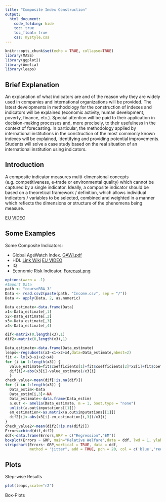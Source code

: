 ```yaml
---
title: "Composite Index Construction"
output: 
  html_document: 
    code_folding: hide
    toc: true
    toc_float: true
    css: mystyle.css
---
```


```r
knitr::opts_chunk$set(echo = TRUE, collapse=TRUE)
library(MASS)
library(ggplot2)
library(Amelia)
library(leaps)
```

## Brief Explanation 

An explanation of what indicators are and of the reason why they are widely used in companies and international organizations will be provided. The latest developments in methodology for the construction of indexes and indicators will be explained (economic activity, human development, poverty, finance, etc.). Special attention will be paid to their application in decision-making processes and, more precisely, to their usefulness in the context of forecasting. In particular, the methodology applied by international institutions in the construction of the most commonly known indexes will be explained, identifying and providing potential improvements. Students will solve a case study based on the real situation of an international institution using indicators.


## Introduction
A composite indicator measures multi-dimensional concepts (e.g. competitiveness, e-trade or environmental quality) which cannot be captured by a single indicator. Ideally, a composite indicator should be based on a theoretical framework / definition, which allows individual indicators / variables to be selected, combined and weighted in a manner which reflects the dimensions or structure of the phenomena being measure.

[EU VIDEO](https://www.youtube.com/watch?v=kz9g3d3xn6s)

## Some Examples

Some Composite Indicators:

-	Global AgeWatch Index. [GAWI.pdf](courseRBA_3/GAWI.pdf)
-	HDI. 
  [Link Wiki](https://en.wikipedia.org/wiki/Human_Development_Index)
  [EU VIDEO](https://www.youtube.com/watch?v=w5wORaWcWPY)
-	IQ
-	Economic Risk Indicator.
[Forecast.png](courseRBA_3/Forecast.png)


```r
options(warn = -1)
#Import Data
path <- "courseRBA_3"
Data <- read.csv2(paste(path, "Income.csv", sep = "/"))
Data <- apply(Data, 2, as.numeric)

Data_estimate<-data.frame(Data)
x1<-Data_estimate[,1]
x2<-Data_estimate[,2]
x3<-Data_estimate[,3]
x4<-Data_estimate[,4]

dif<-matrix(0,length(x3),1)
dif2<-matrix(0,length(x3),1)

Data_estimate<-data.frame(Data_estimate)
leaps<-regsubsets(x3~x1+x2+x4,data=Data_estimate,nbest=2)
fit <- lm(x3~x1+x2+x4)
for (i in 1:length(x3)) {
  value_estimate=fit$coefficients[1]+fit$coefficients[2]*x2[i]+fit$coefficients[3]*x3[i]+fit$coefficients[4]*x4[i]
  dif[i]<-abs(x3[i]-value_estimate)/x3[i]
  }
check_value<-mean(dif[!is.na(dif)])
for (i in 1:length(x3)) {
  Data_estim<-Data
  Data_estim[i,3]<-NA
  Data_estimate<-data.frame(Data_estim)
  a.out <- amelia(Data_estimate, m = 1, boot.type = "none")
  unlist(a.out$imputations[[1]])
  em_estimation<-as.matrix(a.out$imputations[[1]])
  dif2[i]<-abs(x3[i]-em_estimation[i,3])/x3[i]
}
check_value2<-mean(dif2[!is.na(dif2)])
Errors=cbind(dif,dif2)
ddf<-data.frame(Errors,GRP = c("Regression","EM"))
boxplot(Errors ~ GRP, main="Relative Welfare",data = ddf, lwd = 1, ylab = 'Errors')
stripchart(Errors~ GRP,vertical = TRUE, data = ddf, 
           method = "jitter", add = TRUE, pch = 20, col = c('blue','red'),cex=2)

```


## Plots

Step-wise Results

```r
plot(leaps,scale="r2")
```

Box-Plots




